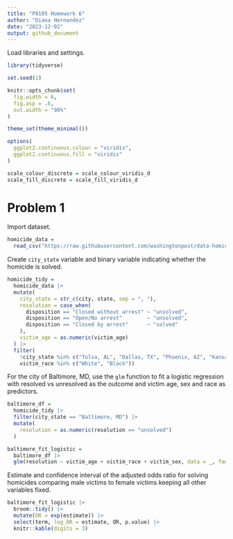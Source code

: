 ```yaml
---
title: "P8105 Homework 6"
author: "Diana Hernandez"
date: "2023-12-02"
output: github_document
---
```


Load libraries and settings.

```r
library(tidyverse)

set.seed(1)

knitr::opts_chunk$set(
  fig.width = 6,
  fig.asp = .6,
  out.width = "90%"
)

theme_set(theme_minimal())

options(
  ggplot2.continuous.colour = "viridis",
  ggplot2.continuous.fill = "viridis"
)

scale_colour_discrete = scale_colour_viridis_d
scale_fill_discrete = scale_fill_viridis_d
```

# Problem 1

Import dataset.

```r
homicide_data =
  read_csv("https://raw.githubusercontent.com/washingtonpost/data-homicides/master/homicide-data.csv")
```

Create `city_state` variable and binary variable indicating whether the homicide is solved.

```r
homicide_tidy = 
  homicide_data |>
  mutate(
    city_state = str_c(city, state, sep = ", "),
    resolution = case_when(
      disposition == "Closed without arrest" ~ "unsolved",
      disposition == "Open/No arrest"        ~ "unsolved",
      disposition == "Closed by arrest"      ~ "solved"
    ),
    victim_age = as.numeric(victim_age)
  ) |>
  filter(
    !city_state %in% c("Tulsa, AL", "Dallas, TX", "Phoenix, AZ", "Kansas City, MO"),
    victim_race %in% c("White", "Black")) 
```

For the city of Baltimore, MD, use the `glm` function to fit a logistic regression with resolved vs unresolved as the outcome and victim age, sex and race as predictors.

```r
baltimore_df =
  homicide_tidy |>
  filter(city_state == "Baltimore, MD") |>
  mutate(
    resolution = as.numeric(resolution == "unsolved")
  )

baltimore_fit_logistic =
  baltimore_df |>
  glm(resolution ~ victim_age + victim_race + victim_sex, data = _, family = binomial()) 
```

Estimate and confidence interval of the adjusted odds ratio for solving homicides comparing male victims to female victims keeping all other variables fixed.

```r
baltimore_fit_logistic |> 
  broom::tidy() |> 
  mutate(OR = exp(estimate)) |>
  select(term, log_OR = estimate, OR, p.value) |> 
  knitr::kable(digits = 3)
```

